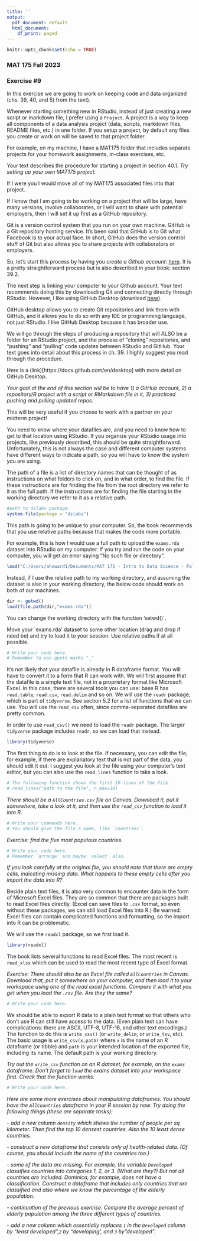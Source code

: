 ---
title: ''
output:
  pdf_document: default
  html_document:
    df_print: paged
---

```{r setup, include=FALSE}
knitr::opts_chunk$set(echo = TRUE)
```

### MAT 175 Fall 2023
\vspace*{-0.2in}
### Exercise #9

\bigskip

In this exercise we are going to work on keeping code and data organized (chs. 39, 40, and 5) from the text).

\textbf{40.1} \quad Whenever starting something new in RStudio, instead of just creating a new script or markdown file, I prefer using a `Project`. A project is a way to keep all components of a data analysis project (data, scripts, markdown files, README files, etc.) in one folder. If you setup a project, by default any files you create or work on will be saved to that project folder.

For example, on my machine, I have a MAT175 folder that includes separate projects for your homework assignments, in-class exercises, etc. 

Your text describes the procedure for starting a project in section 40.1. *Try setting up your own MAT175 project.*

If I were you I would move all of my MAT175 associated files into that project.

\textbf{39} \quad If I know that I am going to be working on a project that will be large, have many versions, involve collaborates, or I will want to share with potential employers, then I will set it up first as a GitHub repository.

Git is a version control system that you run on your own machine. GitHub is a Git repository hosting service. It’s been said that GitHub is to Git what Facebook is to your actual face. In short, GitHub does the version control stuff of Git but also allows you to share projects with collaborators or employers.

So, let's start this process by having you *create a Github account*: [here](https://github.com/). It is a pretty straightforward process but is also described in your book: section 39.2.

The next step is linking your computer to your Github account. Your text recommends doing this by downloading Git and connecting directly through RStudio. However, I like using GitHub Desktop (download [here](https://docs.github.com/en/desktop/installing-and-authenticating-to-github-desktop/installing-github-desktop)).

GitHub desktop allows you to create Git repositories and link them with GitHub, and it allows you to do so with any IDE or programming language, not just RStudio. I like GitHub Desktop because it has broader use.

We will go through the steps of producing a repository that will ALSO be a folder for an RStudio project, and the process of "cloning" repositories, and "pushing" and "pulling" code updates between RStudio and GitHub. Your text goes into detail about this process in ch. 39. I highly suggest you read through the procedure.

Here is a (link)[https://docs.github.com/en/desktop] with more detail on GitHub Desktop.

*Your goal at the end of this section will be to have 1) a GitHub account, 2) a repository/R project with a script or RMarkdown file in it, 3) practiced pushing and pulling updated repos.*

This will be very useful if you choose to work with a partner on your midterm project!


\bigskip

\bigskip

\textbf{5.1} \quad You need to know where your datafiles are, and you need to know how to get to that location using RStudio. If you organize your RStudio usage into projects, like previously described, this should be quite straightforward. Unfortunately, this is not always the case and different computer systems have different ways to indicate a path, so you will have to know the system you are using.

The path of a file is a list of directory names that can be thought of as instructions on what folders to click on, and in what order, to find the file. If these instructions are for finding the file from the root directory we refer to it as the full path. If the instructions are for finding the file starting in the working directory we refer to it as a relative path. 

```{r}
#path to dslabs package:
system.file(package = "dslabs")
```

This path is going to be unique to your computer. So, the book recommends that you use relative paths because that makes the code more portable.

For example, this is how I would use a full path to upload the `exams.rda` dataset into RStudio on my computer. If you try and run the code on your computer, you will get an error saying "No such file or directory".

```{r}
load("C:/Users/ahoward1/Documents/MAT 175 - Intro to Data Science - Fall 2023/Exercises/exams.rda")
```

Instead, if I use the relative path to my working directory, and assuming the dataset is also in your working directory, the below code should work on both of our machines.

```{r}
dir <- getwd()
load(file.path(dir,"exams.rda"))
```

You can change the working directory with the function 'setwd()`.

Move your `exams.rda' dataset to some other location (drag and drop if need be) and try to load it to your session. Use relative paths if at all possible.

```{r}
# Write your code here. 
# Remember to use quote marks "_"
```

\bigskip

\textbf{5.2} \quad It's not likely that your datafile is already in R dataframe format. You will have to convert it to a form that R can work with. We will first assume that the datafile is a simple text file, not in a proprietary format like Microsoft Excel. In this case, there are several tools you can use: base R has `read.table`, `read.csv`, `read.delim` and so on. We will use the `readr` package, which is part of `tidyverse`. See section 5.2 for a list of functions that we can use. You will use the `read_csv` often, since comma-separated datafiles are pretty common. 

In order to use `read_csv()` we need to load the `readr` package. The larger `tidyverse` package includes `readr`, so we can load that instead. 

```{r message=FALSE, warning=FALSE}
library(tidyverse)
```

The first thing to do is to look at the file. If necessary, you can edit the file; for example, if there are explanatory text that is not part of the data, you should edit it out. I suggest you look at the file using your computer's text editor, but you can also use the `read_lines` function to take a look.

```{r}
# The following function shows the first 10 lines of the file.
# read_lines("path to the file", n_max=10)
```

\bigskip

*There should be a `AllCountries.csv` file on Canvas. Download it, put it somewhere, take a look at it, and then use the `read_csv` function to load it into R.*

\bigskip

```{r}
# Write your commands here.
# You should give the file a name, like `countries`.
```


*Exercise: find the five most populous countries.*

\bigskip

```{r}
# Write your code here.
# Remember `arrange` and maybe `select` also.
```

\bigskip

*If you look carefully at the original file, you should note that there are empty cells, indicating missing data. What happens to these empty cells after you import the data into R?*

\bigskip

\bigskip

Beside plain text files, it is also very common to encounter data in the form of Microsoft Excel files. They are so common that there are packages built to read Excel files directly. (Excel can save files to `.csv` format, so even without these packages, we can still load Excel files into R.) Be warned: Excel files can contain complicated functions and formatting, so the import into R can be problematic. 

We will use the `readxl` package, so we first load it.

```{r}
library(readxl)
```

The book lists several functions to read Excel files. The most recent is `read_xlsx` which can be used to read the most recent type of Excel format. 

\bigskip

*Exercise: There should also be an Excel file called `AllCountries` in Canvas. Download that, put it somewhere on your computer, and then load it to your workspace using one of the read excel functions. Compare it with what you get when you load the `.csv` file. Are they the same?*

```{r}
# Write your code here.
```

\bigskip

We should be able to export R data to a plain text format so that others who don't use R can still have access to the data. (Even plain text can have complications: there are ASCII, UTF-8, UTF-16, and other text encodings.) The function to do this is `write_csv()` (or `write_delim`, or `write_tsv`, etc). The basic usage is `write_csv(x,path)` where `x` is the name of an R dataframe (or tibble) and `path` is your intended location of the exported file, including its name. The default path is your working directory.

\bigskip

*Try out the `write_csv` function on an R dataset, for example, on the `exams` dataframe. Don't forget to `load` the exams dataset into your workspace first. Check that the function works.*

```{r}
# Write your code here.
```

\bigskip

*Here are some more exercises about manipulating dataframes. You should have the `AllCountries` dataframe in your R session by now. Try doing the following things (these are separate tasks):*

*- add a new column `density` which shows the number of people per sq kilometer. Then find the top 10 densest countries. Also the 10 least dense countries.*

*- construct a new dataframe that consists only of health-related data. (Of course, you should include the name of the countries too.)*

*- some of the data are missing. For example, the variable `Developed` classifies countries into categories 1, 2, or 3. (What are they?) But not all countries are included. Dominica, for example, does not have a classification. Construct a dataframe that includes only countries that are classified and also where we know the percentage of the elderly population.* 

*- continuation of the previous exercise. Compare the average percent of elderly population among the three different types of countries.*

*- add a new column which essentially replaces `1` in the `Developed` column by "least developed",`2` by "developing', and `3` by "developed".* 
